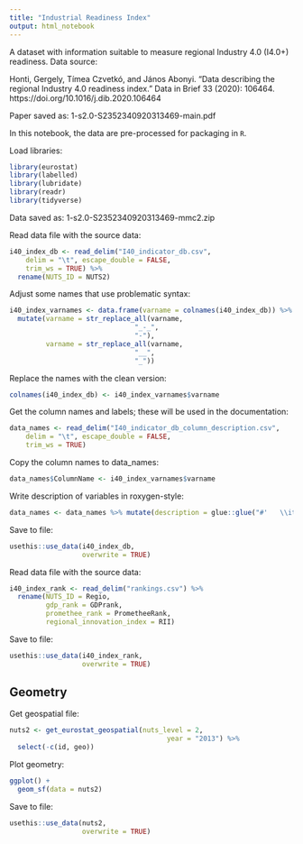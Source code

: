 ```yaml
---
title: "Industrial Readiness Index"
output: html_notebook
---
```


A dataset with information suitable to measure regional Industry 4.0 (I4.0+) readiness. Data source:

Honti, Gergely, Tímea Czvetkó, and János Abonyi. "Data describing the regional Industry 4.0 readiness index." Data in Brief 33 (2020): 106464. https://doi.org/10.1016/j.dib.2020.106464

Paper saved as: 1-s2.0-S2352340920313469-main.pdf

In this notebook, the data are pre-processed for packaging in `R`.

Load libraries:
```r
library(eurostat)
library(labelled)
library(lubridate)
library(readr)
library(tidyverse)
```

Data saved as: 1-s2.0-S2352340920313469-mmc2.zip

Read data file with the source data:
```r
i40_index_db <- read_delim("I40_indicator_db.csv", 
    delim = "\t", escape_double = FALSE, 
    trim_ws = TRUE) %>%
  rename(NUTS_ID = NUTS2)
```

Adjust some names that use problematic syntax:
```r
i40_index_varnames <- data.frame(varname = colnames(i40_index_db)) %>%
  mutate(varname = str_replace_all(varname, 
                               "_-_", 
                               "-"),
         varname = str_replace_all(varname,
                               "__",
                               "_"))
```

Replace the names with the clean version:
```r
colnames(i40_index_db) <- i40_index_varnames$varname
```

Get the column names and labels; these will be used in the documentation:
```r
data_names <- read_delim("I40_indicator_db_column_description.csv", 
    delim = "\t", escape_double = FALSE, 
    trim_ws = TRUE)
```

Copy the column names to data_names:
```r
data_names$ColumnName <- i40_index_varnames$varname
```

Write description of variables in roxygen-style:
```r
data_names <- data_names %>% mutate(description = glue::glue("#'   \\item{{{ColumnName}}}{{{Description}}}"))
```

Save to file:
```r
usethis::use_data(i40_index_db,
                  overwrite = TRUE)
```

Read data file with the source data:
```r
i40_index_rank <- read_delim("rankings.csv") %>%
  rename(NUTS_ID = Regio,
         gdp_rank = GDPrank,
         promethee_rank = PrometheeRank,
         regional_innovation_index = RII)
```

Save to file:
```r
usethis::use_data(i40_index_rank,
                  overwrite = TRUE)
```

## Geometry

Get geospatial file:
```r
nuts2 <- get_eurostat_geospatial(nuts_level = 2, 
                                       year = "2013") %>%
  select(-c(id, geo))
```

Plot geometry:
```r
ggplot() +
  geom_sf(data = nuts2)
```

Save to file:
```r
usethis::use_data(nuts2,
                  overwrite = TRUE)
```

